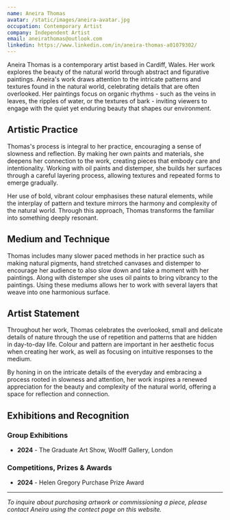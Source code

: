 ```yaml
---
name: Aneira Thomas
avatar: /static/images/aneira-avatar.jpg
occupation: Contemporary Artist
company: Independent Artist
email: aneirathomas@outlook.com
linkedin: https://www.linkedin.com/in/aneira-thomas-a01079302/
---
```


Aneira Thomas is a contemporary artist based in Cardiff, Wales. Her work explores the beauty of the natural world through abstract and figurative paintings.
Aneira's work draws attention to the intricate patterns and textures found in the natural world, celebrating details that are often overlooked. Her paintings focus on organic rhythms - such as the veins in leaves, the ripples of water, or the textures of bark - inviting viewers to engage with the quiet yet enduring beauty that shapes our environment.

## Artistic Practice

Thomas's process is integral to her practice, encouraging a sense of slowness and reflection. By making her own paints and materials, she deepens her connection to the work, creating pieces that embody care and intentionality. Working with oil paints and distemper, she builds her surfaces through a careful layering process, allowing textures and repeated forms to emerge gradually.

Her use of bold, vibrant colour emphasises these natural elements, while the interplay of pattern and texture mirrors the harmony and complexity of the natural world. Through this approach, Thomas transforms the familiar into something deeply resonant.

## Medium and Technique

Thomas includes many slower paced methods in her practice such as making natural pigments, hand stretched canvases and distemper to encourage her audience to also slow down and take a moment with her paintings. Along with distemper she uses oil paints to bring vibrancy to the paintings. Using these mediums allows her to work with several layers that weave into one harmonious surface.

## Artist Statement

Throughout her work, Thomas celebrates the overlooked, small and delicate details of nature through the use of repetition and patterns that are hidden in day-to-day life. Colour and pattern are important in her aesthetic focus when creating her work, as well as focusing on intuitive responses to the medium.

By honing in on the intricate details of the everyday and embracing a process rooted in slowness and attention, her work inspires a renewed appreciation for the beauty and complexity of the natural world, offering a space for reflection and connection.

## Exhibitions and Recognition

### Group Exhibitions

- **2024** - The Graduate Art Show, Woolff Gallery, London

### Competitions, Prizes & Awards

- **2024** - Helen Gregory Purchase Prize Award

---

_To inquire about purchasing artwork or commissioning a piece, please contact Aneira using the contect page on this website._
